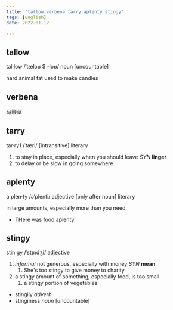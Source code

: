 ```yaml
---
title: "tallow verbena tarry aplenty stingy"
tags: [English]
date: 2022-01-12

---
```


## tallow

tal·low /ˈtæləʊ $ -loʊ/ noun [uncountable]

hard animal fat used to make candles

## verbena

马鞭草

## tarry

tar·ry1 /ˈtæri/ [intransitive] literary

1. to stay in place, especially when you should leave *SYN* **linger**
2. to delay or be slow in going somewhere

## aplenty

a·plen·ty /əˈplenti/ adjective [only after noun] literary

in large amounts, especially more than you need

- THere was food aplenty

## stingy

stin·gy /ˈstɪndʒi/ adjective

1. *informal* not generous, especially with money *SYN* **mean**
   1. She's too stingy to give money to charity.
2. a stingy amount of something, especially food, is too small
   1. a stingy portion of vegetables

- stingily *adverb*
- stinginess *noun* [uncountable]
